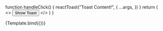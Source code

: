 
<Meta title="atoms/Toast" />

  function handleClick() {
    reactToast("Toast Content!", {
      ...args,
    })
  }
  return (
    <>
      <Button onClick={handleClick}>Show Toast</Button>
      <ToastContainer />
    </>
  )
}

<Canvas>
  <Story
    name="Toast"
    argTypes={{
      position: {
        description: "",
        options: [
          "top-center",
          "top-right",
          "top-left",
          "bottom-center",
          "bottom-right",
          "bottom-left",
        ],
        control: {
          type: "radio",
        },
      },
      autoClose: {
        description: "",
        mapping: {
          false: false,
          "500": 500,
          "1000": 1000,
          "2000": 2000,
          "5000": 5000,
        },
        options: ["false", "500", "1000", "2000", "5000"],
        control: {
          labels: ["false", "500", "1000", "2000", "5000"],
          type: "radio",
        },
      },
      hideProgressBar: {
        description: "",
        control: {
          type: "boolean",
        },
      },
      progress: {
        description: "",
        mapping: {
          undefined: undefined,
          "100%": "100%",
          "75%": "75%",
          "50%": "50%",
          "25%": "25%",
        },
        options: ["undefined", "100%", "75%", "50%", "25%"],
        control: {
          labels: ["undefined", "100%", "75%", "50%", "25%"],
          type: "radio",
        },
      },
      closeOnClick: {
        description: "",
        control: {
          type: "boolean",
        },
      },
      pauseOnHover: {
        description: "",
        control: {
          type: "boolean",
        },
      },
      draggable: {
        description: "",
        control: {
          type: "boolean",
        },
      },
      closeButton: {
        description: "",
        control: {
          type: "boolean",
        },
      },
    }}
    args={{
      position: "bottom-center",
      hideProgressBar: false,
      progress: "undefined",
      closeButton: false,
      closeOnClick: true,
      pauseOnHover: true,
      draggable: true,
      autoClose: "false",
      toastId: "toast-test",
    }}
  >
    {Template.bind({})}
  </Story>
</Canvas>
